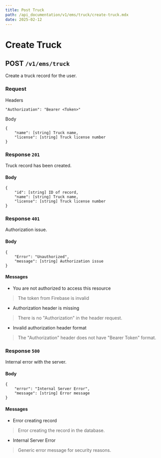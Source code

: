 ```yaml
---
title: Post Truck
path: /api_documentation/v1/ems/truck/create-truck.mdx
date: 2025-02-12
---
```


# Create Truck

## POST `/v1/ems/truck`

Create a truck record for the user.

### Request

Headers

```
"Authorization": "Bearer <Token>"
```

Body
```
{
    "name": [string] Truck name,
    "license": [string] Truck license number
}
```

### Response `201`

Truck record has been created.

#### Body

```
{
    "id": [string] ID of record,
    "name": [string] Truck name,
    "license": [string] Truck license number
}
```

### Response `401`

Authorization issue.

#### Body
```
{
    "Error": "Unauthorized",
    "message": [string] Authorization issue
}
```

#### Messages

- You are not authorized to access this resource
> The token from Firebase is invalid
- Authorization header is missing
> There is no "Authorization" in the header request.
- Invalid authorization header format
> The "Authorization" header does not have "Bearer Token" format.

### Response `500`

Internal error with the server.

#### Body
```
{
    "error": "Internal Server Error",
    "message": [string] Error message
}
```

#### Messages

- Error creating record
> Error creating the record in the database.
- Internal Server Error
> Generic error message for security reasons.